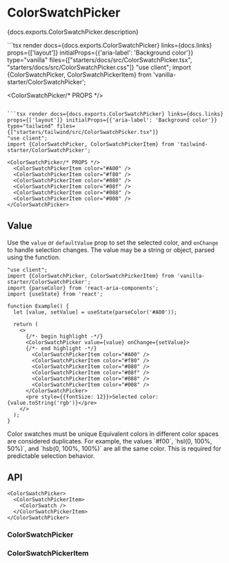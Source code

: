 


# ColorSwatchPicker

<PageDescription>{docs.exports.ColorSwatchPicker.description}</PageDescription>

<ExampleSwitcher>
  ```tsx render docs={docs.exports.ColorSwatchPicker} links={docs.links} props={['layout']} initialProps={{'aria-label': 'Background color'}} type="vanilla" files={["starters/docs/src/ColorSwatchPicker.tsx", "starters/docs/src/ColorSwatchPicker.css"]}
  "use client";
  import {ColorSwatchPicker, ColorSwatchPickerItem} from 'vanilla-starter/ColorSwatchPicker';

  <ColorSwatchPicker/* PROPS */>
    <ColorSwatchPickerItem color="#A00" />
    <ColorSwatchPickerItem color="#f80" />
    <ColorSwatchPickerItem color="#080" />
    <ColorSwatchPickerItem color="#08f" />
    <ColorSwatchPickerItem color="#088" />
    <ColorSwatchPickerItem color="#008" />
  </ColorSwatchPicker>
  ```

  ```tsx render docs={docs.exports.ColorSwatchPicker} links={docs.links} props={['layout']} initialProps={{'aria-label': 'Background color'}} type="tailwind" files={["starters/tailwind/src/ColorSwatchPicker.tsx"]}
  "use client";
  import {ColorSwatchPicker, ColorSwatchPickerItem} from 'tailwind-starter/ColorSwatchPicker';

  <ColorSwatchPicker/* PROPS */>
    <ColorSwatchPickerItem color="#A00" />
    <ColorSwatchPickerItem color="#f80" />
    <ColorSwatchPickerItem color="#080" />
    <ColorSwatchPickerItem color="#08f" />
    <ColorSwatchPickerItem color="#088" />
    <ColorSwatchPickerItem color="#008" />
  </ColorSwatchPicker>
  ```

</ExampleSwitcher>

## Value

Use the `value` or `defaultValue` prop to set the selected color, and `onChange` to handle selection changes.  The value may be a string or <TypeLink type={docs.exports.Color} links={docs.links} /> object, parsed using the <TypeLink type={docs.exports.parseColor} links={docs.links} /> function.

```tsx render
"use client";
import {ColorSwatchPicker, ColorSwatchPickerItem} from 'vanilla-starter/ColorSwatchPicker';
import {parseColor} from 'react-aria-components';
import {useState} from 'react';

function Example() {
  let [value, setValue] = useState(parseColor('#A00'));

  return (
    <>
      {/*- begin highlight -*/}
      <ColorSwatchPicker value={value} onChange={setValue}>
      {/*- end highlight -*/}
        <ColorSwatchPickerItem color="#A00" />
        <ColorSwatchPickerItem color="#f80" />
        <ColorSwatchPickerItem color="#080" />
        <ColorSwatchPickerItem color="#08f" />
        <ColorSwatchPickerItem color="#088" />
        <ColorSwatchPickerItem color="#008" />
      </ColorSwatchPicker>
      <pre style={{fontSize: 12}}>Selected color: {value.toString('rgb')}</pre>
    </>
  );
}
```

<InlineAlert variant="notice">
  <Heading>Color swatches must be unique</Heading>
  <Content>Equivalent colors in different color spaces are considered duplicates. For example, the values `#f00`, `hsl(0, 100%, 50%)`, and `hsb(0, 100%, 100%)` are all the same color. This is required for predictable selection behavior.</Content>
</InlineAlert>

## API

```tsx links={{ColorSwatchPicker: '#colorswatchpicker', ColorSwatchPickerItem: '#colorswatchpickeritem', ColorSwatch: 'ColorSwatch.html'}}
<ColorSwatchPicker>
  <ColorSwatchPickerItem>
    <ColorSwatch />
  </ColorSwatchPickerItem>
</ColorSwatchPicker>
```

### ColorSwatchPicker

<PropTable component={docs.exports.ColorSwatchPicker} links={docs.links} />

### ColorSwatchPickerItem

<PropTable component={docs.exports.ColorSwatchPickerItem} links={docs.links} />
